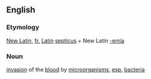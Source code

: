 {{wikipedia}}

== English ==
=== Etymology ===
[[New Latin]], [[fr.]] [[Latin]] [[septicus]] + New Latin [[-emia]]
=== Noun ===
[[invasion]] of the [[blood]] by [[microorganism]]s, [[esp.]] [[bacteria]]